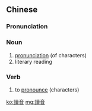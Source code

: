 {{also|读音}}
==Chinese==
{{zh-forms|s=读音}}

===Pronunciation===
{{zh-pron
|m=dúyīn
|c=duk6 jam1
|h=pfs=thu̍k-yîm
|md=tĕ̤k-ĭng
|mn=tho̍k-im
|cat=n,v
}}

===Noun===
{{zh-noun}}

# [[pronunciation]] (of characters)
# literary reading

===Verb===
{{zh-verb}}

# to [[pronounce]] (characters)

[[ko:讀音]]
[[mg:讀音]]